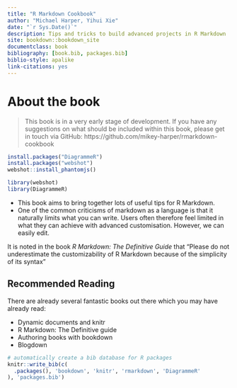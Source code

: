 ```yaml
--- 
title: "R Markdown Cookbook"
author: "Michael Harper, Yihui Xie"
date: "`r Sys.Date()`"
description: Tips and tricks to build advanced projects in R Markdown
site: bookdown::bookdown_site
documentclass: book
bibliography: [book.bib, packages.bib]
biblio-style: apalike
link-citations: yes
---
```


# About the book

> This book is in a very early stage of development. If you have any suggestions on what should be included within this book, please get in touch via GitHub: https://github.com/mikey-harper/rmarkdown-cookbook

```r
install.packages("DiagrammeR")
install.packages("webshot")
webshot::install_phantomjs()

library(webshot)
library(DiagrammeR)
```



- This book aims to bring together lots of useful tips for R Markdown.
- One of the common criticisms of markdown as a language is that it naturally limits what you can write. Users often therefore feel limited in what they can achieve with advanced customisation. However, we can easily edit.

It is noted in the book *R Markdown: The Definitive Guide* that "Please do not underestimate the customizability of R Markdown because of the simplicity of its syntax"

## Recommended Reading

There are already several fantastic books out there which you may have already read:

- Dynamic documents and knitr
- R Markdown: The Definitive guide
- Authoring books with bookdown
- Blogdown


```r
# automatically create a bib database for R packages
knitr::write_bib(c(
  .packages(), 'bookdown', 'knitr', 'rmarkdown', 'DiagrammeR'
), 'packages.bib')
```

